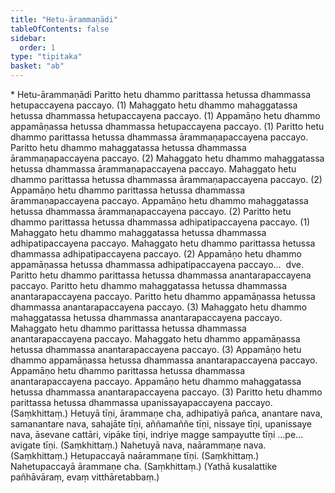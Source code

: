 ```yaml
---
title: "Hetu-ārammaṇādi"
tableOfContents: false
sidebar:
  order: 1
type: "tipitaka"
basket: "ab"
---
```



<DynamicBreadcrumb />

<Paragraph type="center">
* Hetu-ārammaṇādi
</Paragraph>

<Division number="159">

<Paragraph number="573">
Paritto hetu dhammo parittassa hetussa dhammassa hetupaccayena paccayo. (1)
</Paragraph>

<Paragraph number="574">
Mahaggato hetu dhammo mahaggatassa hetussa dhammassa hetupaccayena paccayo. (1)
</Paragraph>

<Paragraph number="575">
Appamāṇo hetu dhammo appamāṇassa hetussa dhammassa hetupaccayena paccayo. (1)
</Paragraph>

<Paragraph number="576">
Paritto hetu dhammo parittassa hetussa dhammassa ārammaṇapaccayena paccayo. Paritto hetu dhammo mahaggatassa hetussa dhammassa ārammaṇapaccayena paccayo. (2)
</Paragraph>

<Paragraph number="577">
Mahaggato hetu dhammo mahaggatassa hetussa dhammassa ārammaṇapaccayena paccayo. Mahaggato hetu dhammo parittassa hetussa dhammassa ārammaṇapaccayena paccayo. (2)
</Paragraph>

<Paragraph number="578">
Appamāṇo hetu dhammo parittassa hetussa dhammassa ārammaṇapaccayena paccayo. Appamāṇo hetu dhammo mahaggatassa hetussa dhammassa ārammaṇapaccayena paccayo. (2)
</Paragraph>

</Division>
<Division number="160">

<Paragraph number="579">
Paritto hetu dhammo parittassa hetussa dhammassa adhipatipaccayena paccayo. (1)
</Paragraph>

<Paragraph number="580">
Mahaggato hetu dhammo mahaggatassa hetussa dhammassa adhipatipaccayena paccayo. Mahaggato hetu dhammo parittassa hetussa dhammassa adhipatipaccayena paccayo. (2)
</Paragraph>

<Paragraph number="581">
Appamāṇo hetu dhammo appamāṇassa hetussa dhammassa adhipatipaccayena paccayo…  dve.
</Paragraph>

<Paragraph number="582">
Paritto hetu dhammo parittassa hetussa dhammassa anantarapaccayena paccayo. Paritto hetu dhammo mahaggatassa hetussa dhammassa anantarapaccayena paccayo. Paritto hetu dhammo appamāṇassa hetussa dhammassa anantarapaccayena paccayo. (3)
</Paragraph>

<Paragraph number="583">
Mahaggato hetu dhammo mahaggatassa hetussa dhammassa anantarapaccayena paccayo. Mahaggato hetu dhammo parittassa hetussa dhammassa anantarapaccayena paccayo. Mahaggato hetu dhammo appamāṇassa hetussa dhammassa anantarapaccayena paccayo. (3)
</Paragraph>

<Paragraph number="584">
Appamāṇo hetu dhammo appamāṇassa hetussa dhammassa anantarapaccayena paccayo. Appamāṇo hetu dhammo parittassa hetussa dhammassa anantarapaccayena paccayo. Appamāṇo hetu dhammo mahaggatassa hetussa dhammassa anantarapaccayena paccayo. (3)
</Paragraph>

<Paragraph number="585">
Paritto hetu dhammo parittassa hetussa dhammassa upanissayapaccayena paccayo. (Saṃkhittaṃ.)
</Paragraph>

</Division>
<Division number="161">

<Paragraph number="586">
Hetuyā tīṇi, ārammaṇe cha, adhipatiyā pañca, anantare nava, samanantare nava, sahajāte tīṇi, aññamaññe tīṇi, nissaye tīṇi, upanissaye nava, āsevane cattāri, vipāke tīṇi, indriye magge sampayutte tīṇi …pe…  avigate tīṇi. (Saṃkhittaṃ.)
</Paragraph>

<Paragraph number="587">
Nahetuyā nava, naārammaṇe nava. (Saṃkhittaṃ.)
</Paragraph>

<Paragraph number="588">
Hetupaccayā naārammaṇe tīṇi. (Saṃkhittaṃ.)
</Paragraph>

<Paragraph number="589">
Nahetupaccayā ārammaṇe cha. (Saṃkhittaṃ.)
</Paragraph>

<Paragraph number="590">
(Yathā kusalattike pañhāvāraṃ, evaṃ vitthāretabbaṃ.)
</Paragraph>
</Division>